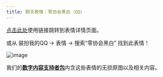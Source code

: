 ---
title: 聊天表情：零协会黑白（QQ）
---

[点击此处](https://zb.vip.qq.com/hybrid/emoticonmall/detail?id=239865)使用链接跳转到表情详情页面。

或从 装扮我的QQ → 表情 → 搜索“零协会黑白” 找到此表情！

![image](/img/page/emotes_qq.png)

我们的[**数字内容支持者包**](https://www.zeroasso.top/docs/community/patron)内含这些表情的无损原图以及相关内容。